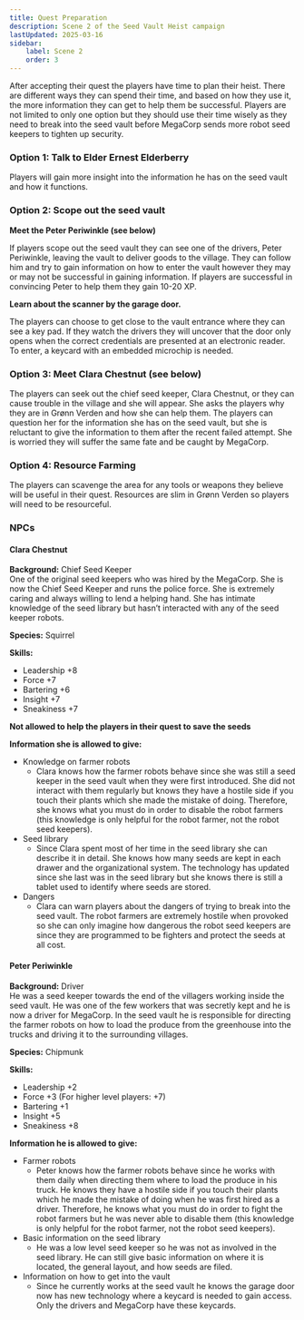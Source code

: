 ```yaml
---
title: Quest Preparation
description: Scene 2 of the Seed Vault Heist campaign
lastUpdated: 2025-03-16
sidebar:
    label: Scene 2
    order: 3
---
```


After accepting their quest the players have time to plan their heist. There are different ways they can spend their time, and based on how they use it, the more information they can get to help them be successful. Players are not limited to only one option but they should use their time wisely as they need to break into the seed vault before MegaCorp sends more robot seed keepers to tighten up security. 

### Option 1: Talk to Elder Ernest Elderberry
Players will gain more insight into the information he has on the seed vault and how it functions.

### Option 2: Scope out the seed vault
**Meet the Peter Periwinkle (see below)**

If players scope out the seed vault they can see one of the drivers, Peter Periwinkle, leaving the vault to deliver goods to the village. They can follow him and try to gain information on how to enter the vault however they may or may not be successful in gaining information.
If players are successful in convincing Peter to help them they gain 10-20 XP.

**Learn about the scanner by the garage door.**

The players can choose to get close to the vault entrance where they can see a key pad. If they watch the drivers they will uncover that the door only opens when the correct credentials are presented at an electronic reader. To enter, a keycard with an embedded microchip is needed.

### Option 3: Meet Clara Chestnut (see below)
The players can seek out the chief seed keeper, Clara Chestnut, or they can cause trouble in the village and she will appear. She asks the players why they are in Grønn Verden and how she can help them. The players can question her for the information she has on the seed vault, but she is reluctant to give the information to them after the recent failed attempt. She is worried they will suffer the same fate and be caught by MegaCorp.

### Option 4: Resource Farming
The players can scavenge the area for any tools or weapons they believe will be useful in their quest. Resources are slim in Grønn Verden so players will need to be resourceful.

### NPCs
#### Clara Chestnut

**Background:** Chief Seed Keeper  
One of the original seed keepers who was hired by the MegaCorp. She is now the Chief Seed Keeper and runs the police force. She is extremely caring and always willing to lend a helping hand. She has intimate knowledge of the seed library but hasn’t interacted with any of the seed keeper robots.

**Species:** Squirrel

**Skills:**
- Leadership +8
- Force +7
- Bartering +6
- Insight +7
- Sneakiness +7

**Not allowed to help the players in their quest to save the seeds**

**Information she is allowed to give:**
- Knowledge on farmer robots
    - Clara knows how the farmer robots behave since she was still a seed keeper in the seed vault when they were first introduced. She did not interact with them regularly but knows they have a hostile side if you touch their plants which she made the mistake of doing. Therefore, she knows what you must do in order to disable the robot farmers (this knowledge is only helpful for the robot farmer, not the robot seed keepers).
- Seed library
    - Since Clara spent most of her time in the seed library she can describe it in detail. She knows how many seeds are kept in each drawer and the organizational system. The technology has updated since she last was in the seed library but she knows there is still a tablet used to identify where seeds are stored.
- Dangers
    - Clara can warn players about the dangers of trying to break into the seed vault. The robot farmers are extremely hostile when provoked so she can only imagine how dangerous the robot seed keepers are since they are programmed to be fighters and protect the seeds at all cost.

#### Peter Periwinkle

**Background:** Driver  
He was a seed keeper towards the end of the villagers working inside the seed vault. He was one of the few workers that was secretly kept and he is now a driver for MegaCorp. In the seed vault he is responsible for directing the farmer robots on how to load the produce from the greenhouse into the trucks and driving it to the surrounding villages.

**Species:** Chipmunk

**Skills:**
- Leadership +2
- Force +3 (For higher level players: +7)
- Bartering +1
- Insight +5
- Sneakiness +8

**Information he is allowed to give:**
- Farmer robots
    - Peter knows how the farmer robots behave since he works with them daily when directing them where to load the produce in his truck. He knows they have a hostile side if you touch their plants which he made the mistake of doing when he was first hired as a driver. Therefore, he knows what you must do in order to fight the robot farmers but he was never able to disable them (this knowledge is only helpful for the robot farmer, not the robot seed keepers).
- Basic information on the seed library
    - He was a low level seed keeper so he was not as involved in the seed library. He can still give basic information on where it is located, the general layout, and how seeds are filed.
- Information on how to get into the vault
    - Since he currently works at the seed vault he knows the garage door now has new technology where a keycard is needed to gain access. Only the drivers and MegaCorp have these keycards.
